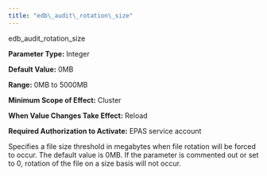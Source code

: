 ```yaml
---
title: "edb\_audit\_rotation\_size"
---
```


<div class="index">

edb_audit_rotation_size

</div>

**Parameter Type:** Integer

**Default Value:** 0MB

**Range:** 0MB to 5000MB

**Minimum Scope of Effect:** Cluster

**When Value Changes Take Effect:** Reload

**Required Authorization to Activate:** EPAS service account

Specifies a file size threshold in megabytes when file rotation will be forced to occur. The default value is 0MB. If the parameter is commented out or set to 0, rotation of the file on a size basis will not occur.
